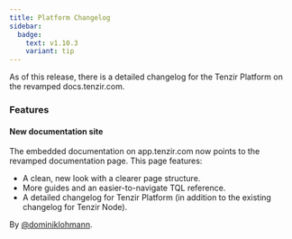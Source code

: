 ```yaml
---
title: Platform Changelog
sidebar:
  badge:
    text: v1.10.3
    variant: tip
---
```


As of this release, there is a detailed changelog for the Tenzir Platform on the revamped docs.tenzir.com.

### Features

#### New documentation site

The embedded documentation on app.tenzir.com now points to the revamped documentation page. This page features:
- A clean, new look with a clearer page structure.
- More guides and an easier-to-navigate TQL reference.
- A detailed changelog for Tenzir Platform (in addition to the existing changelog for Tenzir Node).

By [@dominiklohmann](https://github.com/dominiklohmann).
